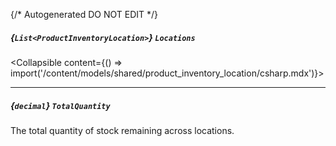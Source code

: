 {/* Autogenerated DO NOT EDIT  */}

##### *{`List<ProductInventoryLocation>`}* `Locations`
<Collapsible content={() => import('/content/models/shared/product_inventory_location/csharp.mdx')}>
</Collapsible>

---
##### *{`decimal`}* `TotalQuantity`
The total quantity of stock remaining across locations.

